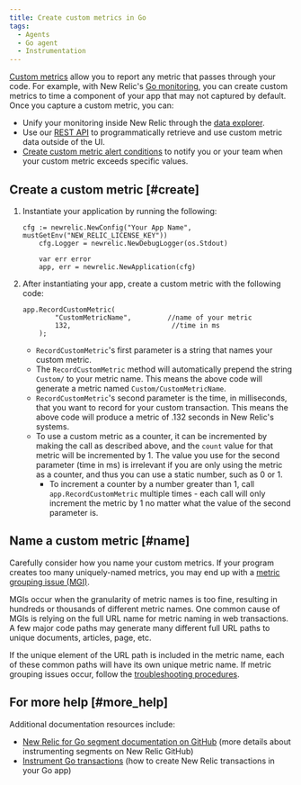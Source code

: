 ```yaml
---
title: Create custom metrics in Go
tags:
  - Agents
  - Go agent
  - Instrumentation
---
```


[Custom metrics](/docs/agents/manage-apm-agents/agent-data/collect-custom-metrics) allow you to report any metric that passes through your code. For example, with New Relic's [Go monitoring](/docs/agents/go-agent/get-started/get-new-relic-go), you can create custom metrics to time a component of your app that may not captured by default. Once you capture a custom metric, you can:

* Unify your monitoring inside New Relic through the [data explorer](/docs/query-your-data/explore-query-data/data-explorer/introduction-data-explorer).
* Use our [REST API](/docs/apis/rest-api-v2/requirements/new-relic-rest-api-v2-getting-started) to programmatically retrieve and use custom metric data outside of the UI.
* [Create custom metric alert conditions](/docs/alerts/new-relic-alerts/configuring-alert-policies/define-custom-metrics-alert-condition) to notify you or your team when your custom metric exceeds specific values.

## Create a custom metric [#create]

1. Instantiate your application by running the following:

   ```
   cfg := newrelic.NewConfig("Your App Name", mustGetEnv("NEW_RELIC_LICENSE_KEY"))
       cfg.Logger = newrelic.NewDebugLogger(os.Stdout)

       var err error
       app, err = newrelic.NewApplication(cfg)
   ```
2. After instantiating your app, create a custom metric with the following code:

   ```
   app.RecordCustomMetric(
           "CustomMetricName",         //name of your metric
           132,                         //time in ms
       );
   ```

   * `RecordCustomMetric`'s first parameter is a string that names your custom metric.
   * The `RecordCustomMetric` method will automatically prepend the string `Custom/` to your metric name. This means the above code will generate a metric named `Custom/CustomMetricName`.
   * `RecordCustomMetric`'s second parameter is the time, in milliseconds, that you want to record for your custom transaction. This means the above code will produce a metric of .132 seconds in New Relic's systems.
   * To use a custom metric as a counter, it can be incremented by making the call as described above, and the `count` value for that metric will be incremented by 1. The value you use for the second parameter (time in ms) is irrelevant if you are only using the metric as a counter, and thus you can use a static number, such as 0 or 1.
     * To increment a counter by a number greater than 1, call `app.RecordCustomMetric` multiple times - each call will only increment the metric by 1 no matter what the value of the second parameter is.

## Name a custom metric [#name]

Carefully consider how you name your custom metrics. If your program creates too many uniquely-named metrics, you may end up with a [metric grouping issue (MGI)](/docs/agents/manage-apm-agents/troubleshooting/metric-grouping-issues).

MGIs occur when the granularity of metric names is too fine, resulting in hundreds or thousands of different metric names. One common cause of MGIs is relying on the full URL name for metric naming in web transactions. A few major code paths may generate many different full URL paths to unique documents, articles, page, etc.

If the unique element of the URL path is included in the metric name, each of these common paths will have its own unique metric name. If metric grouping issues occur, follow the [troubleshooting procedures](/docs/agents/manage-apm-agents/troubleshooting/metric-grouping-issues).

## For more help [#more_help]

Additional documentation resources include:

* [New Relic for Go segment documentation on GitHub](https://github.com/newrelic/go-agent/blob/master/segments.go) (more details about instrumenting segments on New Relic GitHub)
* [Instrument Go transactions](/docs/agents/go-agent/get-started/instrument-go-transactions) (how to create New Relic transactions in your Go app)

